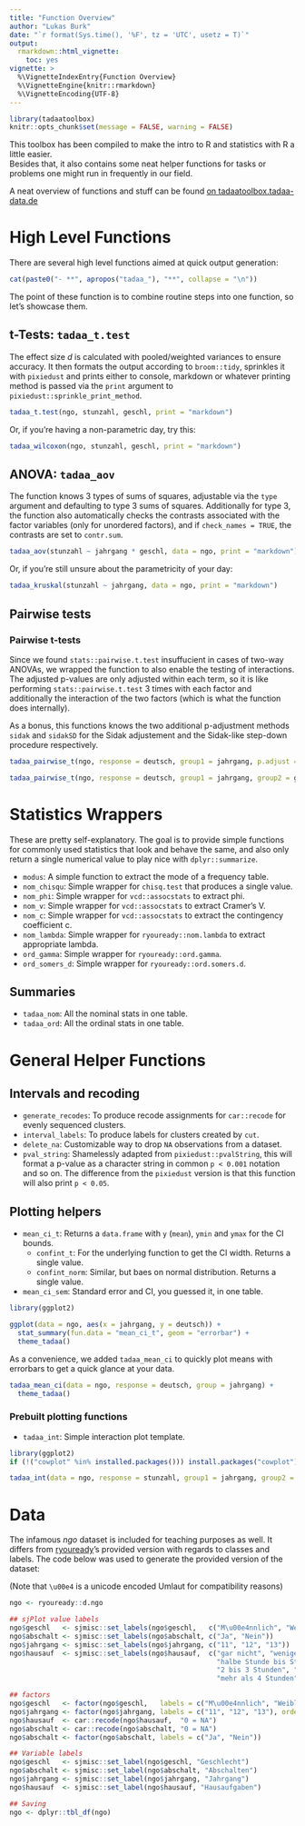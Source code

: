 ```yaml
---
title: "Function Overview"
author: "Lukas Burk"
date: "`r format(Sys.time(), '%F', tz = 'UTC', usetz = T)`"
output: 
  rmarkdown::html_vignette:
    toc: yes
vignette: >
  %\VignetteIndexEntry{Function Overview}
  %\VignetteEngine{knitr::rmarkdown}
  %\VignetteEncoding{UTF-8}
---
```


```r
library(tadaatoolbox)
knitr::opts_chunk$set(message = FALSE, warning = FALSE)
```

This toolbox has been compiled to make the intro to R and statistics with R a little easier.  
Besides that, it also contains some neat helper functions for tasks or problems one might run in frequently in our field.

A neat overview of functions and stuff can be found [on tadaatoolbox.tadaa-data.de](http://tadaatoolbox.tadaa-data.de/)

# High Level Functions

There are several high level functions aimed at quick output generation:

```r
cat(paste0("- **", apropos("tadaa_"), "**", collapse = "\n"))
```

The point of these function is to combine routine steps into one function, so let's showcase them.

## t-Tests: `tadaa_t.test`

The effect size $d$ is calculated with pooled/weighted variances to ensure accuracy. It then formats the output according to `broom::tidy`, sprinkles it with `pixiedust` and prints either to console, markdown or whatever printing method is passed via the `print` argument to `pixiedust::sprinkle_print_method`.

```r
tadaa_t.test(ngo, stunzahl, geschl, print = "markdown")
```

Or, if you're having a non-parametric day, try this:

```r
tadaa_wilcoxon(ngo, stunzahl, geschl, print = "markdown")
```


## ANOVA: `tadaa_aov`

The function knows 3 types of sums of squares, adjustable via the `type` argument and defaulting to type 3 sums of squares. Additionally for type 3, the function also automatically checks the contrasts associated with the factor variables (only for unordered factors), and if `check_names = TRUE`, the contrasts are set to `contr.sum`.

```r
tadaa_aov(stunzahl ~ jahrgang * geschl, data = ngo, print = "markdown")
```

Or, if you're still unsure about the parametricity of your day:

```r
tadaa_kruskal(stunzahl ~ jahrgang, data = ngo, print = "markdown")
```


## Pairwise tests

### Pairwise t-tests

Since we found `stats::pairwise.t.test` insuffucient in cases of two-way ANOVAs, we wrapped the function to also enable the testing of interactions. The adjusted p-values are only adjusted within each term, so it is like performing `stats::pairwise.t.test` 3 times with each factor and additionally the interaction of the two factors (which is what the function does internally).

As a bonus, this functions knows the two additional p-adjustment methods `sidak` and `sidakSD` for the Sidak adjustement and the Sidak-like step-down procedure respectively.

```r
tadaa_pairwise_t(ngo, response = deutsch, group1 = jahrgang, p.adjust = "bonf", print = "markdown")

tadaa_pairwise_t(ngo, response = deutsch, group1 = jahrgang, group2 = geschl, p.adjust = "sidakSD", print = "markdown")
```


# Statistics Wrappers

These are pretty self-explanatory. The goal is to provide simple functions for commonly used statistics that look and behave the same, and also only return a single numerical value to play nice with `dplyr::summarize`.

* `modus`: A simple function to extract the mode of a frequency table.
* `nom_chisqu`: Simple wrapper for `chisq.test` that produces a single value.
* `nom_phi`: Simple wrapper for `vcd::assocstats` to extract phi.
* `nom_v`: Simple wrapper for `vcd::assocstats` to extract Cramer's V.
* `nom_c`: Simple wrapper for `vcd::assocstats` to extract the contingency coefficient c.
* `nom_lambda`: Simple wrapper for `ryouready::nom.lambda` to extract appropriate lambda.
* `ord_gamma`: Simple wrapper for `ryouready::ord.gamma`.
* `ord_somers_d`: Simple wrapper for `ryouready::ord.somers.d`.

## Summaries

* `tadaa_nom`: All the nominal stats in one table.
* `tadaa_ord`: All the ordinal stats in one table.

# General Helper Functions

## Intervals and recoding

* `generate_recodes`: To produce recode assignments for `car::recode` for evenly sequenced clusters.
* `interval_labels`: To produce labels for clusters created by `cut`.
* `delete_na`: Customizable way to drop `NA` observations from a dataset.
* `pval_string`: Shamelessly adapted from `pixiedust::pvalString`, this will format a p-value as a character string in common `p < 0.001` notation and so on. The difference from the `pixiedust` version is that this function will also print `p < 0.05`.

## Plotting helpers

* `mean_ci_t`: Returns a `data.frame` with `y` (`mean`), `ymin` and `ymax` for the CI bounds.
    * `confint_t`: For the underlying function to get the CI width. Returns a single value.
    * `confint_norm`: Similar, but baes on normal distribution. Returns a single value.
* `mean_ci_sem`: Standard error and CI, you guessed it, in one table.


```r
library(ggplot2)

ggplot(data = ngo, aes(x = jahrgang, y = deutsch)) +
  stat_summary(fun.data = "mean_ci_t", geom = "errorbar") +
  theme_tadaa()
```

As a convenience, we added `tadaa_mean_ci` to quickly plot means with errorbars to get a quick glance at your data.

```r
tadaa_mean_ci(data = ngo, response = deutsch, group = jahrgang) +
  theme_tadaa()
```


### Prebuilt plotting functions

* `tadaa_int`: Simple interaction plot template.

```r
library(ggplot2)
if (!("cowplot" %in% installed.packages())) install.packages("cowplot")

tadaa_int(data = ngo, response = stunzahl, group1 = jahrgang, group2 = geschl, grid = T, brewer_palette = "Set1")
```

# Data

The infamous *ngo* dataset is included for teaching purposes as well. It differs from [ryouready](https://github.com/markheckmann/ryouready)'s provided version with regards to classes and labels. The code below was used to generate the provided version of the dataset:

(Note that `\u00e4` is a unicode encoded Umlaut for compatibility reasons)

```r
ngo <- ryouready::d.ngo

## sjPlot value labels
ngo$geschl   <- sjmisc::set_labels(ngo$geschl,   c("M\u00e4nnlich", "Weiblich"))
ngo$abschalt <- sjmisc::set_labels(ngo$abschalt, c("Ja", "Nein"))
ngo$jahrgang <- sjmisc::set_labels(ngo$jahrgang, c("11", "12", "13"))
ngo$hausauf  <- sjmisc::set_labels(ngo$hausauf,  c("gar nicht", "weniger als halbe Stunde",
                                                   "halbe Stunde bis Stunde", "1 bis 2 Stunden",
                                                   "2 bis 3 Stunden", "3 bis 4 Stunden",
                                                   "mehr als 4 Stunden"))

## factors
ngo$geschl   <- factor(ngo$geschl,   labels = c("M\u00e4nnlich", "Weiblich"))
ngo$jahrgang <- factor(ngo$jahrgang, labels = c("11", "12", "13"), ordered = TRUE)
ngo$hausauf  <- car::recode(ngo$hausauf,  "0 = NA")
ngo$abschalt <- car::recode(ngo$abschalt, "0 = NA")
ngo$abschalt <- factor(ngo$abschalt, labels = c("Ja", "Nein"))

## Variable labels
ngo$geschl   <- sjmisc::set_label(ngo$geschl, "Geschlecht")
ngo$abschalt <- sjmisc::set_label(ngo$abschalt, "Abschalten")
ngo$jahrgang <- sjmisc::set_label(ngo$jahrgang, "Jahrgang")
ngo$hausauf  <- sjmisc::set_label(ngo$hausauf, "Hausaufgaben")

## Saving
ngo <- dplyr::tbl_df(ngo)
```


